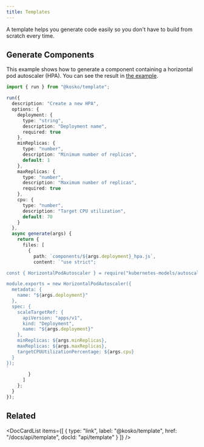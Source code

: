 ```yaml
---
title: Templates
---
```



A template helps you generate code easily so you don't have to build from scratch every time.

## Generate Components

This example shows how to generate a component containing a horizontal pod autoscaler (HPA). You can see the result in [the example](https://github.com/tommy351/kosko/tree/master/examples/template-component).

```ts ts2js
import { run } from "@kosko/template";

run({
  description: "Create a new HPA",
  options: {
    deployment: {
      type: "string",
      description: "Deployment name",
      required: true
    },
    minReplicas: {
      type: "number",
      description: "Minimum number of replicas",
      default: 1
    },
    maxReplicas: {
      type: "number",
      description: "Maximum number of replicas",
      required: true
    },
    cpu: {
      type: "number",
      description: "Target CPU utilization",
      default: 70
    }
  },
  async generate(args) {
    return {
      files: [
        {
          path: `components/${args.deployment}_hpa.js`,
          content: `"use strict";

const { HorizontalPodAutoscaler } = require("kubernetes-models/autoscaling/v1");

module.exports = new HorizontalPodAutoscaler({
  metadata: {
    name: "${args.deployment}"
  },
  spec: {
    scaleTargetRef: {
      apiVersion: "apps/v1",
      kind: "Deployment",
      name: "${args.deployment}"
    },
    minReplicas: ${args.minReplicas},
    maxReplicas: ${args.maxReplicas},
    targetCPUUtilizationPercentage: ${args.cpu}
  }
});
`
        }
      ]
    };
  }
});
```

## Related

<DocCardList
  items={[
    {
      type: "link",
      label: "@kosko/template",
      href: "/docs/api/template",
      docId: "api/template"
    }
  ]}
/>
